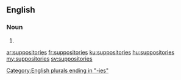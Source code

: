==English==

===Noun===
{{head|en|plural}}

# {{plural of|suppository|lang=en}}

[[Category:English plurals ending in "-ies"]]

[[ar:suppositories]]
[[fr:suppositories]]
[[ku:suppositories]]
[[hu:suppositories]]
[[my:suppositories]]
[[sv:suppositories]]